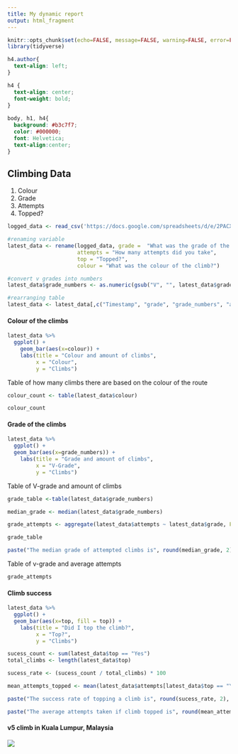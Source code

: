 ---
title: My dynamic report
output: html_fragment
---

```{r setup, include=FALSE}
knitr::opts_chunk$set(echo=FALSE, message=FALSE, warning=FALSE, error=FALSE)
library(tidyverse)

```

```{css echo=FALSE}
h4.author{ 
  text-align: left;
}

h4 { 
  text-align: center;
  font-weight: bold;
}
  
body, h1, h4{
  background: #b3c7f7;
  color: #000000;
  font: Helvetica;
  text-align:center;
}

```

## Climbing Data
1. Colour
2. Grade
3. Attempts
4. Topped?

```{r importing data, include=FALSE}
logged_data <- read_csv('https://docs.google.com/spreadsheets/d/e/2PACX-1vSK2MfMMFFcAdHc9EOD1QYyhE2pqt4ye2S-4DLWr2lSmDAB9gnXLe3CHTdImwJahJDkFVY6HvUANXKV/pub?output=csv')

#renaming variable
latest_data <- rename(logged_data, grade =  "What was the grade of the climb?",
                      attempts = "How many attempts did you take",
                      top = "Topped?",
                      colour = "What was the colour of the climb?")

#convert v grades into numbers
latest_data$grade_numbers <- as.numeric(gsub("V", "", latest_data$grade)) 

#rearranging table
latest_data <- latest_data[,c("Timestamp", "grade", "grade_numbers", "attempts", "top", "colour")]
```

#### Colour of the climbs
```{r colour and grade, echo=FALSE}
latest_data %>%
  ggplot() + 
    geom_bar(aes(x=colour)) + 
    labs(title = "Colour and amount of climbs",
         x = "Colour",
         y = "Climbs")
```

Table of how many climbs there are based on the colour of the route
```{r colours, echo=FALSE}
colour_count <- table(latest_data$colour)

colour_count
```


#### Grade of the climbs
```{r climbs and grades, echo=FALSE}
latest_data %>%
  ggplot() + 
  geom_bar(aes(x=grade_numbers)) + 
    labs(title = "Grade and amount of climbs",
         x = "V-Grade",
         y = "Climbs")  
```

Table of V-grade and amount of climbs
```{r attempts, echo=FALSE}
grade_table <-table(latest_data$grade_numbers)

median_grade <- median(latest_data$grade_numbers)

grade_attempts <- aggregate(latest_data$attempts ~ latest_data$grade, FUN = mean)

grade_table

paste("The median grade of attempted climbs is", round(median_grade, 2))
```

Table of v-grade and average attempts
```{r grade attempts, echo=FALSE}

grade_attempts

```

#### Climb success
```{r topped, echo=FALSE}
latest_data %>%
  ggplot() + 
  geom_bar(aes(x=top, fill = top)) +
    labs(title = "Did I top the climb?",
         x = "Top?",
         y = "Climbs")
```


```{r top success rate, echo=FALSE}

sucess_count <- sum(latest_data$top == "Yes")
total_climbs <- length(latest_data$top)

sucess_rate <- (sucess_count / total_climbs) * 100

mean_attempts_topped <- mean(latest_data$attempts[latest_data$top == "Yes"])

paste("The success rate of topping a climb is", round(sucess_rate, 2), "%")

paste("The average attempts taken if climb topped is", round(mean_attempts_topped, 2))
```



#### v5 climb in Kuala Lumpur, Malaysia
![](https://i.imgur.com/g2KUHOs.gif)




